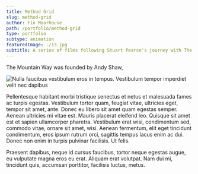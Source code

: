 ```yaml
---
title: Method Grid
slug: method-grid
author: Fin Moorhouse
path: /portfolio/method-grid
type: portfolio
subtype: animation
featuredImage: ./13.jpg
subtitle: A series of films following Stuart Pearce's journey with The Mountain Way, a charity for veterans with PTSD.
---
```


The Mountain Way was founded by Andy Shaw,

![Nulla faucibus vestibulum eros in tempus. Vestibulum tempor imperdiet velit nec dapibus](./1.jpg)

Pellentesque habitant morbi tristique senectus et netus et malesuada fames ac turpis egestas. Vestibulum tortor quam, feugiat vitae, ultricies eget, tempor sit amet, ante. Donec eu libero sit amet quam egestas semper. Aenean ultricies mi vitae est. Mauris placerat eleifend leo. Quisque sit amet est et sapien ullamcorper pharetra. Vestibulum erat wisi, condimentum sed, commodo vitae, ornare sit amet, wisi. Aenean fermentum, elit eget tincidunt condimentum, eros ipsum rutrum orci, sagittis tempus lacus enim ac dui. Donec non enim in turpis pulvinar facilisis. Ut felis.

Praesent dapibus, neque id cursus faucibus, tortor neque egestas augue, eu vulputate magna eros eu erat. Aliquam erat volutpat. Nam dui mi, tincidunt quis, accumsan porttitor, facilisis luctus, metus.
